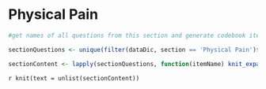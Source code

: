 # Physical Pain {#pain_section}

```r

#get names of all questions from this section and generate codebook item objects for each

sectionQuestions <- unique(filter(dataDic, section == 'Physical Pain')$`Variable / Field Name`)

sectionContent <- lapply(sectionQuestions, function(itemName) knit_expand(file = 'templates/itemTemplate.Rmd'))

```


`r knit(text = unlist(sectionContent))`